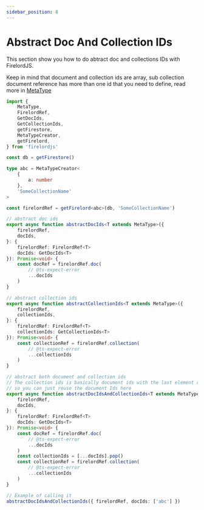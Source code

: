 ```yaml
---
sidebar_position: 8
---
```


# Abstract Doc And Collection IDs

This section show you how to do abtract doc and collections IDs with FirelordJS.

Keep in mind that document and collection ids are array, sub collection document reference has more than one id that you need to define, read more in [MetaType](./guides/metatype)

```ts
import {
	MetaType,
	FirelordRef,
	GetDocIds,
	GetCollectionIds,
	getFirestore,
	MetaTypeCreator,
	getFirelord,
} from 'firelordjs'

const db = getFirestore()

type abc = MetaTypeCreator<
	{
		a: number
	},
	'SomeCollectionName'
>

const firelordRef = getFirelord<abc>(db, 'SomeCollectionName')

// abstract doc ids
export async function abstractDocIds<T extends MetaType>({
	firelordRef,
	docIds,
}: {
	firelordRef: FirelordRef<T>
	docIds: GetDocIds<T>
}): Promise<void> {
	const docRef = firelordRef.doc(
		// @ts-expect-error
		...docIds
	)
}

// abstract collection ids
export async function abstractCollectionIds<T extends MetaType>({
	firelordRef,
	collectionIds,
}: {
	firelordRef: FirelordRef<T>
	collectionIds: GetCollectionIds<T>
}): Promise<void> {
	const collectionRef = firelordRef.collection(
		// @ts-expect-error
		...collectionIds
	)
}

// abstract both document and collection ids
// The collection ids is basically document ids with the last element removed
// so you can just reuse the document Ids here
export async function abstractDocIdsAndCollectionIds<T extends MetaType>({
	firelordRef,
	docIds,
}: {
	firelordRef: FirelordRef<T>
	docIds: GetDocIds<T>
}): Promise<void> {
	const docRef = firelordRef.doc(
		// @ts-expect-error
		...docIds
	)
	const collectionIds = [...docIds].pop()
	const collectionRef = firelordRef.collection(
		// @ts-expect-error
		...collectionIds
	)
}

// Example of calling it
abstractDocIdsAndCollectionIds({ firelordRef, docIds: ['abc'] })
```
